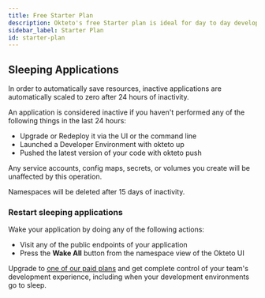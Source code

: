 ```yaml
---
title: Free Starter Plan
description: Okteto's free Starter plan is ideal for day to day development of cloud applications.
sidebar_label: Starter Plan
id: starter-plan
---
```


## Sleeping Applications

In order to automatically save resources, inactive applications are automatically scaled to zero after 24 hours of inactivity.

An application is considered inactive if you haven't performed any of the following things in the last 24 hours:

- Upgrade or Redeploy it via the UI or the command line
- Launched a Developer Environment with okteto up
- Pushed the latest version of your code with okteto push

Any service accounts, config maps, secrets, or volumes you create will be unaffected by this operation.

Namespaces will be deleted after 15 days of inactivity.

### Restart sleeping applications

Wake your application by doing any of the following actions:

- Visit any of the public endpoints of your application
- Press the **Wake All** button from the namespace view of the Okteto UI

Upgrade to [one of our paid plans](https://www.okteto.com/pricing/?plan=SaaS) and get complete control of your team's development experience, including when your development environments go to sleep.
